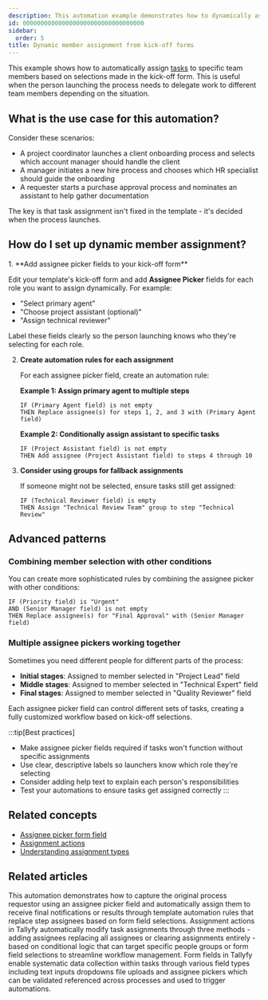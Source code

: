 ```yaml
---
description: This automation example demonstrates how to dynamically assign tasks to team members selected from a dropdown in the kick-off form enabling flexible delegation based on who launches the process.
id: 0000000000000000000000000000000000
sidebar:
  order: 5
title: Dynamic member assignment from kick-off forms
---
```



This example shows how to automatically assign [tasks](/products/pro/tracking-and-tasks/tasks/) to specific team members based on selections made in the kick-off form. This is useful when the person launching the process needs to delegate work to different team members depending on the situation.

## What is the use case for this automation?

Consider these scenarios:

- A project coordinator launches a client onboarding process and selects which account manager should handle the client
- A manager initiates a new hire process and chooses which HR specialist should guide the onboarding
- A requester starts a purchase approval process and nominates an assistant to help gather documentation

The key is that task assignment isn't fixed in the template - it's decided when the process launches.

## How do I set up dynamic member assignment?

<Steps>
1. **Add assignee picker fields to your kick-off form**
   
   Edit your template's kick-off form and add **Assignee Picker** fields for each role you want to assign dynamically. For example:
   - "Select primary agent"
   - "Choose project assistant (optional)"
   - "Assign technical reviewer"
   
   Label these fields clearly so the person launching knows who they're selecting for each role.

2. **Create automation rules for each assignment**
   
   For each assignee picker field, create an automation rule:
   
   **Example 1: Assign primary agent to multiple steps**
   ```
   IF (Primary Agent field) is not empty
   THEN Replace assignee(s) for steps 1, 2, and 3 with (Primary Agent field)
   ```
   
   **Example 2: Conditionally assign assistant to specific tasks**
   ```
   IF (Project Assistant field) is not empty
   THEN Add assignee (Project Assistant field) to steps 4 through 10
   ```

3. **Consider using groups for fallback assignments**
   
   If someone might not be selected, ensure tasks still get assigned:
   ```
   IF (Technical Reviewer field) is empty
   THEN Assign "Technical Review Team" group to step "Technical Review"
   ```
</Steps>

## Advanced patterns

### Combining member selection with other conditions

You can create more sophisticated rules by combining the assignee picker with other conditions:

```
IF (Priority field) is "Urgent" 
AND (Senior Manager field) is not empty
THEN Replace assignee(s) for "Final Approval" with (Senior Manager field)
```

### Multiple assignee pickers working together

Sometimes you need different people for different parts of the process:

- **Initial stages**: Assigned to member selected in "Project Lead" field
- **Middle stages**: Assigned to member selected in "Technical Expert" field  
- **Final stages**: Assigned to member selected in "Quality Reviewer" field

Each assignee picker field can control different sets of tasks, creating a fully customized workflow based on kick-off selections.

:::tip[Best practices]
- Make assignee picker fields required if tasks won't function without specific assignments
- Use clear, descriptive labels so launchers know which role they're selecting
- Consider adding help text to explain each person's responsibilities
- Test your automations to ensure tasks get assigned correctly
:::

## Related concepts

- [Assignee picker form field](/products/pro/tracking-and-tasks/tasks/what-are-form-fields-in-tallyfy/#assignee-picker)
- [Assignment actions](/products/pro/documenting/templates/automations/actions/asignment-actions/)
- [Understanding assignment types](/products/pro/documenting/templates/edit-templates/understanding-assignment-types/)


## Related articles
<CardGrid>
<LinkTitleCard header="<b>Examples > Automatically assign a step to the original process requestor</b>" href="/products/pro/documenting/templates/automations/examples/assign-step-to-requestor/" > This automation demonstrates how to capture the original process requestor using an assignee picker field and automatically assign them to receive final notifications or results through template automation rules that replace step assignees based on form field selections. </LinkTitleCard>
<LinkTitleCard header="<b>Actions > Automate task assignments</b>" href="/products/pro/documenting/templates/automations/actions/asignment-actions/" > Assignment actions in Tallyfy automatically modify task assignments through three methods - adding assignees replacing all assignees or clearing assignments entirely - based on conditional logic that can target specific people groups or form field selections to streamline workflow management. </LinkTitleCard>
<LinkTitleCard header="<b>Tasks > What are form fields in Tallyfy?</b>" href="/products/pro/tracking-and-tasks/tasks/what-are-form-fields-in-tallyfy/" > Form fields in Tallyfy enable systematic data collection within tasks through various field types including text inputs dropdowns file uploads and assignee pickers which can be validated referenced across processes and used to trigger automations. </LinkTitleCard>
</CardGrid> 
